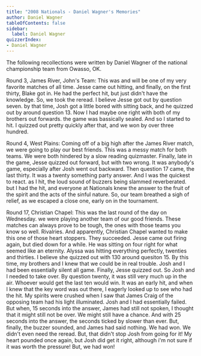 ```yaml
---
title: "2008 Nationals - Daniel Wagner's Memories"
author: Daniel Wagner
tableOfContents: false
sidebar:
  label: Daniel Wagner
quizzerIndex:
- Daniel Wagner
---
```


The following recollections were written by Daniel Wagner of the national championship team from Owasso, OK.

Round 3, James River, John's Team: This was and will be one of my very favorite matches of all time. Jesse came out hitting, and finally, on the first thirty, Blake got in. He had the perfect hit, but just didn't have the knowledge. So, we took the reread. I believe Jesse got out by question seven. by that time, Josh got a little bored with sitting back, and he quizzed out by around question 13. Now I had maybe one right with both of my brothers out forwards. the game was bassically sealed. And so I started to hit. I quizzed out pretty quickly after that, and we won by over three hundred.

Round 4, West Plains: Coming off of a big high after the James River match, we were going to play our best friends. This was a messy match for both teams. We were both hindered by a slow reading quizmaster. Finally, late in the game, Jesse quizzed out forward, but with two wrong. It was anybody's game, especially after Josh went out backward. Then question 17 came, the last thirty. It was a twenty something party answer. And I was the quickest to react. as I hit, the loud sound of buzzers being slammed reverberated. but I had the hit, and everyone at Nationals knew the answer to the fruit of the spirit and the acts of the sinful nature. So, our team breathed a sigh of relief, as we escaped a close one, early on in the tournament.

Round 17, Christian Chapel: This was the last round of the day on Wednesday. we were playing another team of our good friends. These matches can always prove to be tough, the ones with those teams you know so well. Rivalries. And apparently, Christian Chapel wanted to make this one of those heart stoppers. They succeeded. Jesse came out firing again, but died down for a while. He was sitting on four right for what seemed like an eternity. Alyssa was hitting everything perfectly, twenties and thirties. I believe she quizzed out with 130 around quesiton 15. By this time, my brothers and I knew that we could be in real trouble. Josh and I had been essentially silent all game. Finally, Jesse quizzed out. So Josh and I needed to take over. By question twenty, it was still very much up in the air. Whoever would get the last ten would win. It was an early hit, and when I knew that the key word was out there, I eagerly looked up to see who had the hit. My spirits were crushed when I saw that James Craig of the opposing team had his light illuminated. Josh and I had essentially failed. But when, 15 seconds into the answer, James had still not spoken, I thought that it might still not be over. We might still have a chance. And with 25 seconds into the answer, the seconds ticked by slower than ever. But, finally, the buzzer sounded, and James had said nothing. We had won. We didn't even need the reread. But, that didn't stop Josh from going for it! My heart pounded once again, but Josh did get it right, although i'm not sure if it was worth the pressure! But, we had won!